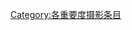 {{catmore1|[[Wikipedia:摄影专题|Wikipedia:摄影专题]]}}
{{Articles by Importance|topic=摄影|project=摄影|format=toc}}
{{emptycat}}

[[Category:各重要度摄影条目|Category:各重要度摄影条目]]